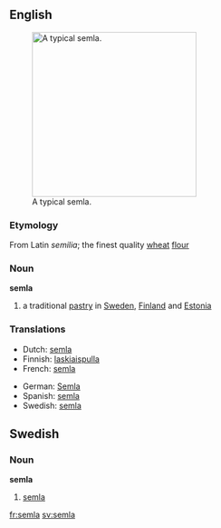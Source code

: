 ==English==
[[Image:SemlaFlickr.jpg|thumb|right|290px|A typical semla.]]
===Etymology===
From Latin ''semilia''; the finest quality [[wheat]] [[flour]]
===Noun===
'''semla'''
#a traditional [[pastry]] in [[Sweden]], [[Finland]] and [[Estonia]]

===Translations===
{{trans-top|pastry}}
*Dutch: [[semla]]
*Finnish: [[laskiaispulla]]
*French: [[semla]]
{{trans-mid}}
*German: [[Semla]] {{f}}
*Spanish: [[semla]]
*Swedish: [[#Swedish|semla]] {{c}}
{{trans-bottom}}

==Swedish==
===Noun===
{{sv-noun-reg-or|seml}}
'''semla''' {{c}}
#[[#English|semla]]

[[fr:semla]]
[[sv:semla]]